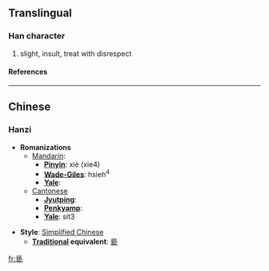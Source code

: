 {{see|褻}}

==Translingual==
===Han character===
{{Han char|rad=亠|as=10|sn=12|four=|canj=卜手戈女 (YQIV)}}
# slight, insult, treat with disrespect
====References====
{{Han ref|kx=1116.341|hdz=10290.020|uh=4EB5|ud=20149}}

----
==Chinese==
===Hanzi===


* '''Romanizations'''
** [[Mandarin]]:
*** '''[[Pinyin]]''': xiè (xie4)
*** '''[[Wade-Giles]]''': hsieh<sup>4</sup>
*** '''[[Yale]]''': 
**[[Cantonese]]
***'''[[Jyutping]]''':
***'''[[Penkyamp]]''': 
***'''[[Yale]]''': sit3

* '''Style''': [[Simplified Chinese]] 
** '''[[Traditional Chinese|Traditional]] equivalent''': [[褻]]




[[fr:亵]]